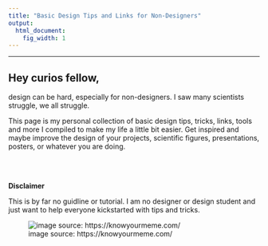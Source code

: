 ```yaml
---
title: "Basic Design Tips and Links for Non-Designers"
output:
  html_document:
    fig_width: 1
---
```


----

## Hey curios fellow,

design can be hard, especially for non-designers. I saw many scientists struggle, we all struggle.

This page is my personal collection of basic design tips, tricks, links, tools and more I compiled to make my life a little bit easier. Get inspired and maybe improve the design of your projects, scientific figures, presentations, posters, or whatever you are doing.

<br><br>
  
**Disclaimer**

This is by far no guidline or tutorial. I am no designer or design student and just want to help everyone kickstarted with tips and tricks.

![image source: https://knowyourmeme.com/](https://i.kym-cdn.com/photos/images/newsfeed/001/018/894/a2c.png)


